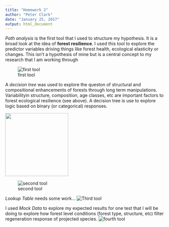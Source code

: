 ```yaml
---
title: "Homework 2"
author: "Peter Clark"
date: "January 25, 2017"
output: html_document
---
```


*Path analysis* is the first tool that I used to structure my hypothesis. It is a broad look at the idea of **forest resilience**. I used this tool to explore the predictor variables driving things like forest health, ecological elasticity or changes. This isn't a hypothesis of mine but is a central concept to my research that I am working through

![first tool](Path.jpg)


A *decision tree* was used to explore the queston of structural and compositional enhancements of forests through long term manipulations. Variabilityin structure, composition, age classes, etc are important factors to forest ecological resilience (see above). A decision tree is use to explore logic based on binary (or categorical) responses. 

<img src="Decision Tree.jpg" width="200" height="200" />

![second tool](Decision Tree.jpg)

*Lookup Table* needs some work...
![Third tool](Lookup table.jpg)

I used *Mock Data* to explore my expected results for one test that I will be doing to explore how forest level conditions (forest type, structure, etc) filter regeneration response of projected species.
![fourth tool](Mock Data.jpg)
